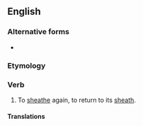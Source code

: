 ==English==

===Alternative forms===
* {{l|en|resheath}}

===Etymology===
{{prefix|en|re|sheathe}}

===Verb===
{{en-verb}}

# To [[sheathe]] again, to return to its [[sheath]].

====Translations====
{{trans-top|to sheathe again}}
{{trans-mid}}
{{trans-bottom}}